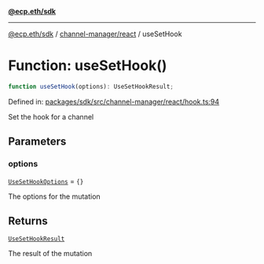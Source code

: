 [**@ecp.eth/sdk**](../../../index.mdx)

***

[@ecp.eth/sdk](/sdk-reference/index.mdx) / [channel-manager/react](/sdk-reference/channel-manager/react/index.mdx) / useSetHook

# Function: useSetHook()

```ts
function useSetHook(options): UseSetHookResult;
```

Defined in: [packages/sdk/src/channel-manager/react/hook.ts:94](https://github.com/ecp-eth/comments-monorepo/blob/main/packages/sdk/src/channel-manager/react/hook.ts#L94)

Set the hook for a channel

## Parameters

### options

[`UseSetHookOptions`](/sdk-reference/channel-manager/react/type-aliases/UseSetHookOptions.mdx) = `{}`

The options for the mutation

## Returns

[`UseSetHookResult`](/sdk-reference/channel-manager/react/type-aliases/UseSetHookResult.mdx)

The result of the mutation
